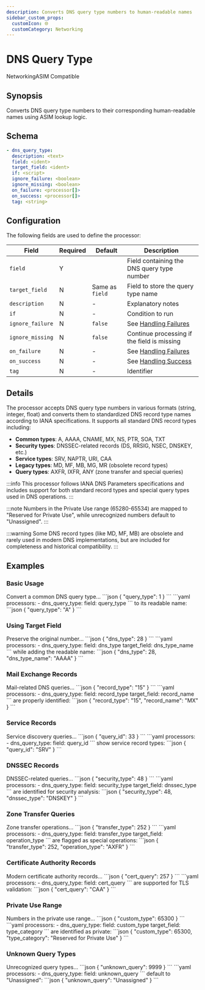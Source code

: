 ```yaml
---
description: Converts DNS query type numbers to human-readable names
sidebar_custom_props: 
  customIcon: 🌐
  customCategory: Networking
---
```


# DNS Query Type

<span className="theme-doc-version-badge badge badge--primary">Networking</span><span className="theme-doc-version-badge badge badge--secondary">ASIM Compatible</span>

## Synopsis

Converts DNS query type numbers to their corresponding human-readable names using ASIM lookup logic.

## Schema

```yaml {3}
- dns_query_type:
  description: <text>
  field: <ident>
  target_field: <ident>
  if: <script>
  ignore_failure: <boolean>
  ignore_missing: <boolean>
  on_failure: <processor[]>
  on_success: <processor[]>
  tag: <string>
```

## Configuration

The following fields are used to define the processor:

|Field|Required|Default|Description|
|---|---|---|---|
|`field`|Y||Field containing the DNS query type number|
|`target_field`|N|Same as `field`|Field to store the query type name|
|`description`|N|-|Explanatory notes|
|`if`|N|-|Condition to run|
|`ignore_failure`|N|`false`|See [Handling Failures](../handling-failures.mdx)|
|`ignore_missing`|N|`false`|Continue processing if the field is missing|
|`on_failure`|N|-|See [Handling Failures](../handling-failures.mdx)|
|`on_success`|N|-|See [Handling Success](../handling-success.mdx)|
|`tag`|N|-|Identifier|

## Details

The processor accepts DNS query type numbers in various formats (string, integer, float) and converts them to standardized DNS record type names according to IANA specifications. It supports all standard DNS record types including:

- **Common types**: A, AAAA, CNAME, MX, NS, PTR, SOA, TXT
- **Security types**: DNSSEC-related records (DS, RRSIG, NSEC, DNSKEY, etc.)
- **Service types**: SRV, NAPTR, URI, CAA
- **Legacy types**: MD, MF, MB, MG, MR (obsolete record types)
- **Query types**: AXFR, IXFR, ANY (zone transfer and special queries)

:::info
This processor follows IANA DNS Parameters specifications and includes support for both standard record types and special query types used in DNS operations.
:::

:::note
Numbers in the Private Use range (65280-65534) are mapped to "Reserved for Private Use", while unrecognized numbers default to "Unassigned".
:::

:::warning
Some DNS record types (like MD, MF, MB) are obsolete and rarely used in modern DNS implementations, but are included for completeness and historical compatibility.
:::

## Examples

### Basic Usage

<ExampleGrid>
  <CommentCol>
    Convert a common DNS query type...
  </CommentCol>
  <CodeCol>
    ```json
    {
      "query_type": 1
    }
    ```
    ```yaml
    processors:
      - dns_query_type:
        field: query_type
    ```
  </CodeCol>
  <CommentCol>
    to its readable name:
  </CommentCol>
  <CodeCol>
    ```json
    {
      "query_type": "A"
    }
    ```
  </CodeCol>
</ExampleGrid>

### Using Target Field

<ExampleGrid>
  <CommentCol>
    Preserve the original number...
  </CommentCol>
  <CodeCol>
    ```json
    {
      "dns_type": 28
    }
    ```
    ```yaml
    processors:
      - dns_query_type:
        field: dns_type
        target_field: dns_type_name
    ```
  </CodeCol>
  <CommentCol>
    while adding the readable name:
  </CommentCol>
  <CodeCol>
    ```json
    {
      "dns_type": 28,
      "dns_type_name": "AAAA"
    }
    ```
  </CodeCol>
</ExampleGrid>

### Mail Exchange Records

<ExampleGrid>
  <CommentCol>
    Mail-related DNS queries...
  </CommentCol>
  <CodeCol>
    ```json
    {
      "record_type": "15"
    }
    ```
    ```yaml
    processors:
      - dns_query_type:
        field: record_type
        target_field: record_name
    ```
  </CodeCol>
  <CommentCol>
    are properly identified:
  </CommentCol>
  <CodeCol>
    ```json
    {
      "record_type": "15",
      "record_name": "MX"
    }
    ```
  </CodeCol>
</ExampleGrid>

### Service Records

<ExampleGrid>
  <CommentCol>
    Service discovery queries...
  </CommentCol>
  <CodeCol>
    ```json
    {
      "query_id": 33
    }
    ```
    ```yaml
    processors:
      - dns_query_type:
        field: query_id
    ```
  </CodeCol>
  <CommentCol>
    show service record types:
  </CommentCol>
  <CodeCol>
    ```json
    {
      "query_id": "SRV"
    }
    ```
  </CodeCol>
</ExampleGrid>

### DNSSEC Records

<ExampleGrid>
  <CommentCol>
    DNSSEC-related queries...
  </CommentCol>
  <CodeCol>
    ```json
    {
      "security_type": 48
    }
    ```
    ```yaml
    processors:
      - dns_query_type:
        field: security_type
        target_field: dnssec_type
    ```
  </CodeCol>
  <CommentCol>
    are identified for security analysis:
  </CommentCol>
  <CodeCol>
    ```json
    {
      "security_type": 48,
      "dnssec_type": "DNSKEY"
    }
    ```
  </CodeCol>
</ExampleGrid>

### Zone Transfer Queries

<ExampleGrid>
  <CommentCol>
    Zone transfer operations...
  </CommentCol>
  <CodeCol>
    ```json
    {
      "transfer_type": 252
    }
    ```
    ```yaml
    processors:
      - dns_query_type:
        field: transfer_type
        target_field: operation_type
    ```
  </CodeCol>
  <CommentCol>
    are flagged as special operations:
  </CommentCol>
  <CodeCol>
    ```json
    {
      "transfer_type": 252,
      "operation_type": "AXFR"
    }
    ```
  </CodeCol>
</ExampleGrid>

### Certificate Authority Records

<ExampleGrid>
  <CommentCol>
    Modern certificate authority records...
  </CommentCol>
  <CodeCol>
    ```json
    {
      "cert_query": 257
    }
    ```
    ```yaml
    processors:
      - dns_query_type:
        field: cert_query
    ```
  </CodeCol>
  <CommentCol>
    are supported for TLS validation:
  </CommentCol>
  <CodeCol>
    ```json
    {
      "cert_query": "CAA"
    }
    ```
  </CodeCol>
</ExampleGrid>

### Private Use Range

<ExampleGrid>
  <CommentCol>
    Numbers in the private use range...
  </CommentCol>
  <CodeCol>
    ```json
    {
      "custom_type": 65300
    }
    ```
    ```yaml
    processors:
      - dns_query_type:
        field: custom_type
        target_field: type_category
    ```
  </CodeCol>
  <CommentCol>
    are identified as private:
  </CommentCol>
  <CodeCol>
    ```json
    {
      "custom_type": 65300,
      "type_category": "Reserved for Private Use"
    }
    ```
  </CodeCol>
</ExampleGrid>

### Unknown Query Types

<ExampleGrid>
  <CommentCol>
    Unrecognized query types...
  </CommentCol>
  <CodeCol>
    ```json
    {
      "unknown_query": 9999
    }
    ```
    ```yaml
    processors:
      - dns_query_type:
        field: unknown_query
    ```
  </CodeCol>
  <CommentCol>
    default to "Unassigned":
  </CommentCol>
  <CodeCol>
    ```json
    {
      "unknown_query": "Unassigned"
    }
    ```
  </CodeCol>
</ExampleGrid>
